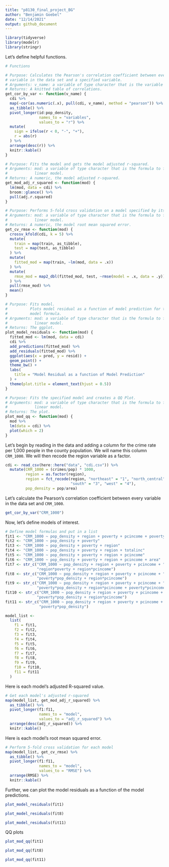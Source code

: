 ```yaml
---
title: "p8130_final_project_BG"
author: "Benjamin Goebel"
date: "12/14/2021"
output: github_document
---
```


```r
library(tidyverse)
library(modelr)
library(stringr)
```

Let's define helpful functions.
```r
# Functions

# Purpose: Calculates the Pearson's correlation coefficient between every
# variable in the data set and a specified variable.
# Arguments: v_name: a variable of type character that is the variable name
# Returns: A knitted table of correlations.
get_cor_by_var <- function(v_name) {
  cdi %>%
  map(~cor(as.numeric(.x), pull(cdi, v_name), method = "pearson")) %>%
  as_tibble() %>%
  pivot_longer(id:pop_density,
               names_to = "variables",
               values_to = "r") %>%
  mutate(
    sign = ifelse(r < 0, "-", "+"),
    r = abs(r)
  ) %>%
  arrange(desc(r)) %>%
  knitr::kable()
}

# Purpose: Fits the model and gets the model adjusted r-squared.
# Arguments: mod: a variable of type character that is the formula to fit a 
#            linear model.
# Returns: A numeric, the model adjusted r-squared.
get_mod_adj_r_squared <- function(mod) {
  lm(mod, data = cdi) %>%
  broom::glance() %>%
  pull(adj.r.squared)
}

# Purpose: Performs 5-fold cross validation on a model specified by its formula.
# Arguments: mod: a variable of type character that is the formula to fit a 
#            linear model.
# Returns: A numeric, the model root mean squared error.
get_cv_rmse <- function(mod) {
  crossv_kfold(cdi, k = 5) %>%
  mutate(
    train = map(train, as_tibble),
    test = map(test, as_tibble)
  ) %>%
  mutate(
    fitted_mod = map(train, ~lm(mod, data = .x))
  ) %>%
  mutate(
    rmse_mod = map2_dbl(fitted_mod, test, ~rmse(model = .x, data = .y))
  ) %>%
  pull(rmse_mod) %>%
  mean()
}

# Purpose: Fits model.
#          Plots model residual as a function of model prediction for the given
#          model formula.
# Arguments: mod: a variable of type character that is the formula to fit a 
#            linear model.
# Returns: The ggplot.
plot_model_residuals <- function(mod) {
  fitted_mod <- lm(mod, data = cdi) 
  cdi %>%
  add_predictions(fitted_mod) %>%
  add_residuals(fitted_mod) %>%
  ggplot(aes(x = pred, y = resid)) +
  geom_point() +
  theme_bw() +
  labs(
    title = "Model Residual as a function of Model Prediction"
  ) +
  theme(plot.title = element_text(hjust = 0.5))
}

# Purpose: Fits the specified model and creates a QQ Plot.
# Arguments: mod: a variable of type character that is the formula to fit a 
#            linear model.
# Returns: The plot.
plot_mod_qq <- function(mod) {
  mod %>%
  lm(data = cdi) %>%
  plot(which = 2)
}
```

Let's begin by reading in the data and adding a column for the crime rate
per 1,000 people in the county population. We will name this column `CRM_1000`.
We will then recode the region variable as a factor.
```r
cdi <- read_csv(here::here("data", "cdi.csv")) %>%
  mutate(CRM_1000 = (crimes/pop) * 1000,
         region = as.factor(region),
         region = fct_recode(region, "northeast" = "1", "north_central" = "2",
                             "south" = "3", "west" = "4"),
         pop_density = pop/area)
```

Let's calculate the Pearson's correlation coefficient between every variable
in the data set and `CRM_1000`.

```r
get_cor_by_var("CRM_1000")
```

Now, let's define models of interest.
```r
# Define model formulas and put in a list
fit1 <- "CRM_1000 ~ pop_density + region + poverty + pcincome + poverty*pop_density"
fit2 <- "CRM_1000 ~ pop_density + poverty"
fit3 <- "CRM_1000 ~ pop_density + poverty + region"
fit4 <- "CRM_1000 ~ pop_density + poverty + region + totalinc"
fit5 <- "CRM_1000 ~ pop_density + poverty + region + pcincome"
fit6 <- "CRM_1000 ~ pop_density + poverty + region + pcincome + area"
fit7 <- str_c("CRM_1000 ~ pop_density + region + poverty + pcincome + ", 
              "region*poverty + region*pcincome")
fit8 <- str_c("CRM_1000 ~ pop_density + region + poverty + pcincome + ",
              "poverty*pop_density + region*pcincome")
fit9 <- str_c("CRM_1000 ~ pop_density + region + poverty + pcincome + ",
              "poverty*pop_density + region*pcincome + poverty*pcincome")
fit10 <- str_c("CRM_1000 ~ pop_density + region + poverty + pcincome + hsgrad + ",
              "poverty*pop_density + region*pcincome")
fit11 <- str_c("CRM_1000 ~ pop_density + region + poverty + pcincome + hsgrad +",
               "poverty*pop_density")

model_list <-  
  list(
    f1 = fit1,
    f2 = fit2,
    f3 = fit3,
    f4 = fit4,
    f5 = fit5,
    f6 = fit6,
    f7 = fit7,
    f8 = fit8,
    f9 = fit9,
    f10 = fit10,
    f11 = fit11
  )
```

Here is each model's adjusted R-squared value.
```r
# Get each model's adjusted r-squared
map(model_list, get_mod_adj_r_squared) %>%
  as_tibble() %>%
  pivot_longer(f1:f11,
               names_to = "model",
               values_to = "adj_r_squared") %>%
  arrange(desc(adj_r_squared)) %>%
  knitr::kable()
```

Here is each model's root mean squared error.
```r
# Perform 5-fold cross validation for each model
map(model_list, get_cv_rmse) %>%
  as_tibble() %>%
  pivot_longer(f1:f11,
               names_to = "model",
               values_to = "RMSE") %>%
  arrange(RMSE) %>%
  knitr::kable()
```

Further, we can plot the model residuals as a function of the model predictions.
```r
plot_model_residuals(fit1)
```

```r
plot_model_residuals(fit8)
```
```r
plot_model_residuals(fit11)
```


QQ plots
```r
plot_mod_qq(fit1)
```
```r
plot_mod_qq(fit8)
```

```r
plot_mod_qq(fit11)
```

